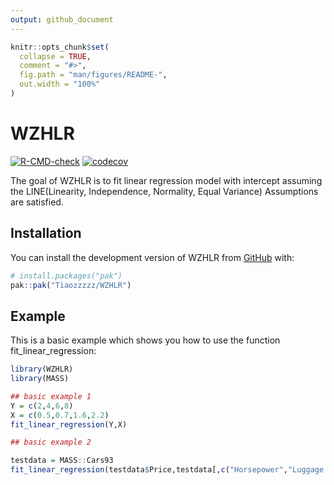 ```yaml
---
output: github_document
---
```


<!-- README.md is generated from README.Rmd. Please edit that file -->

```r
knitr::opts_chunk$set(
  collapse = TRUE,
  comment = "#>",
  fig.path = "man/figures/README-",
  out.width = "100%"
)
```

# WZHLR

<!-- badges: start -->
[![R-CMD-check](https://github.com/Tiaozzzzz/WZHLR/actions/workflows/R-CMD-check.yaml/badge.svg)](https://github.com/Tiaozzzzz/WZHLR/actions/workflows/R-CMD-check.yaml)
[![codecov](https://codecov.io/gh/Tiaozzzzz/WZHLR/branch/main/graph/badge.svg?token=TOKEN)](https://app.codecov.io/gh/Tiaozzzzz/WZHLR)
<!-- badges: end -->

The goal of WZHLR is to fit linear regression model with intercept assuming the
LINE(Linearity, Independence, Normality, Equal Variance) Assumptions are satisfied.

## Installation

You can install the development version of WZHLR from [GitHub](https://github.com/) with:

``` r
# install.packages("pak")
pak::pak("Tiaozzzzz/WZHLR")
```

## Example

This is a basic example which shows you how to use the function fit_linear_regression:

```r
library(WZHLR)
library(MASS)

## basic example 1
Y = c(2,4,6,8)
X = c(0.5,0.7,1.6,2.2)
fit_linear_regression(Y,X)

## basic example 2

testdata = MASS::Cars93
fit_linear_regression(testdata$Price,testdata[,c("Horsepower","Luggage.room")])

```


